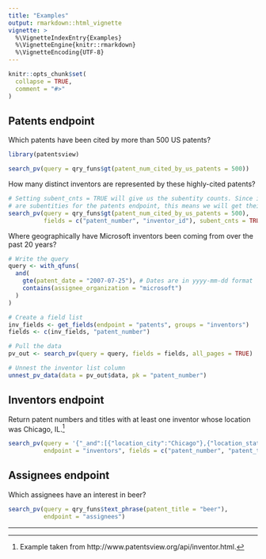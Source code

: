 ```yaml
---
title: "Examples"
output: rmarkdown::html_vignette
vignette: >
  %\VignetteIndexEntry{Examples}
  %\VignetteEngine{knitr::rmarkdown}
  %\VignetteEncoding{UTF-8}
---
```


```r
knitr::opts_chunk$set(
  collapse = TRUE,
  comment = "#>"
)
```

## Patents endpoint

Which patents have been cited by more than 500 US patents?

```r
library(patentsview)

search_pv(query = qry_funs$gt(patent_num_cited_by_us_patents = 500))
```

How many distinct inventors are represented by these highly-cited patents?

```r
# Setting subent_cnts = TRUE will give us the subentity counts. Since inventors 
# are subentities for the patents endpoint, this means we will get their counts.
search_pv(query = qry_funs$gt(patent_num_cited_by_us_patents = 500),
          fields = c("patent_number", "inventor_id"), subent_cnts = TRUE)
```

Where geographically have Microsoft inventors been coming from over the past 20 years?

```r
# Write the query
query <- with_qfuns(
  and(
    gte(patent_date = "2007-07-25"), # Dates are in yyyy-mm-dd format 
    contains(assignee_organization = "microsoft")
  )
)

# Create a field list
inv_fields <- get_fields(endpoint = "patents", groups = "inventors")
fields <- c(inv_fields, "patent_number")

# Pull the data
pv_out <- search_pv(query = query, fields = fields, all_pages = TRUE)

# Unnest the inventor list column
unnest_pv_data(data = pv_out$data, pk = "patent_number")
```

## Inventors endpoint

Return patent numbers and titles with at least one inventor whose location was Chicago, IL.[^1]

```r
search_pv(query = '{"_and":[{"location_city":"Chicago"},{"location_state":"IL"}]}',
          endpoint = "inventors", fields = c("patent_number", "patent_title"))
```

## Assignees endpoint

Which assignees have an interest in beer?

```r
search_pv(query = qry_funs$text_phrase(patent_title = "beer"), 
          endpoint = "assignees")
```

*** 
[^1]: Example taken from http://www.patentsview.org/api/inventor.html.